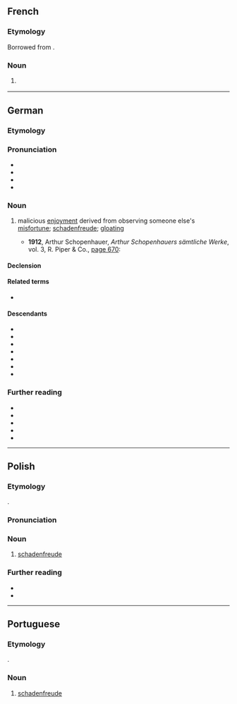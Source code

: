 {{also|schadenfreude}}
==French==

===Etymology===
Borrowed from {{bor|fr|de|Schadenfreude}}.

===Noun===
{{fr-noun|f|-}}

# {{l|en|schadenfreude}} {{gloss|malicious enjoyment derived from observing someone else's misfortune}}

{{C|fr|Emotions}}

----

==German==
{{was fwotd|de|2012|October|5}}

===Etymology===
{{compound|de|Schaden|Freude|t1=damage, harm, mishap|t2=joy}}

===Pronunciation===
* {{IPA|de|/ˈʃaːdənˌfʁɔʏ̯də/}}
* {{audio|de|Schadenfreude.ogg|Audio:}}
* {{audio|de|De-Schadenfreude.ogg|Audio}}
* {{rhymes|de|ɔɪ̯də|s=4}}

===Noun===
{{de-noun|f.sg}}

# malicious [[enjoyment]] derived from observing someone else's [[misfortune]]; [[schadenfreude]]; [[gloating]]
#: {{syn|de|Häme}}
#* '''1912''', Arthur Schopenhauer, ''Arthur Schopenhauers sämtliche Werke'', vol. 3, R. Piper & Co., [http://books.google.com/books?id=LuJDAAAAIAAJ&q=Schadenfreude page 670]:
#*: {{quote|de|Jedoch ist Neid zu fühlen, menschlich; '''Schadenfreude''' zu genießen, teuflisch.|However, to feel envy is human; to relish in '''Schadenfreude''', diabolic.}}

====Declension====
{{de-ndecl|f.sg}}

====Related terms====
* {{l|de|schadenfroh}}

====Descendants====
* {{desc|da|skadefryd}}
* {{desc|nl|schadevreugde}}
* {{desc|en|schadenfreude}}
* {{desc|no|skadefryd}}
* {{desc|pl|Schadenfreude|g=n}}
* {{desc|pt|Schadenfreude|g=f}}
* {{desc|sv|skadeglädje}}

===Further reading===
* {{R:DWDS}}
* {{R:UniLeipzig}}
* {{R:Duden}}
* {{R:Grimm}}
* {{pedia|lang=de}}

{{C|de|Emotions}}

----

==Polish==
{{wp|lang=pl}}

===Etymology===
{{ubor|pl|de|Schadenfreude}}.

===Pronunciation===
{{pl-p|sza.denˈfroj.de|h=Scha.den.freu.de}}

===Noun===
{{pl-noun|n|indecl=yes}}

# [[schadenfreude]]

===Further reading===
* {{R:pl:WSJP}}
* {{R:pl:PWN}}

{{C|pl|Emotions}}

----

==Portuguese==

===Etymology===
{{ubor|pt|de|Schadenfreude}}.

===Noun===
{{pt-noun|f|-}}

# [[schadenfreude]] {{gloss|malicious enjoyment derived from observing someone else's misfortune}}

{{C|pt|Emotions}}